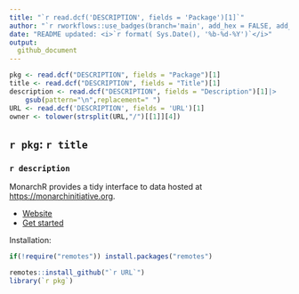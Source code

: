 ```yaml
---
title: "`r read.dcf('DESCRIPTION', fields = 'Package')[1]`"  
author: "`r rworkflows::use_badges(branch='main', add_hex = FALSE, add_codecov_graphs = FALSE, add_doi = '10.5281/zenodo.14553217')`"
date: "README updated: <i>`r format( Sys.Date(), '%b-%d-%Y')`</i>"
output:
  github_document
---
```


<!-- To modify Package/Title/Description/Authors fields, edit the DESCRIPTION file -->

```r
pkg <- read.dcf("DESCRIPTION", fields = "Package")[1]
title <- read.dcf("DESCRIPTION", fields = "Title")[1]
description <- read.dcf("DESCRIPTION", fields = "Description")[1]|>
	gsub(pattern="\n",replacement=" ")
URL <- read.dcf('DESCRIPTION', fields = 'URL')[1]
owner <- tolower(strsplit(URL,"/")[[1]][4])
```

## `r pkg`: `r title`

### `r description`

MonarchR provides a tidy interface to data hosted at <https://monarchinitiative.org>.

-   [Website](https://monarch-initiative.github.io/monarchr/)
-   [Get started](https://monarch-initiative.github.io/monarchr/articles/monarchr.html)

<!-- If you use ``r pkg``, please cite:  -->

<!-- Modify this by editing the file: inst/CITATION  -->

<!-- > `r utils::citation(pkg)$textVersion` -->

Installation:

``` r
if(!require("remotes")) install.packages("remotes")

remotes::install_github("`r URL`")
library(`r pkg`)
```
